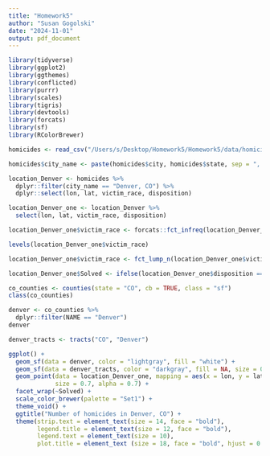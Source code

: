 ```yaml
---
title: "Homework5"
author: "Susan Gogolski"
date: "2024-11-01"
output: pdf_document
---
```


```r
library(tidyverse)
library(ggplot2)
library(ggthemes)
library(conflicted)
library(purrr)
library(scales)
library(tigris)
library(devtools)
library(forcats)
library(sf)
library(RColorBrewer)
```
```r
homicides <- read_csv("/Users/s/Desktop/Homework5/Homework5/data/homicide-data.csv")
```
```r
homicides$city_name <- paste(homicides$city, homicides$state, sep = ", ")
```
```r
location_Denver <- homicides %>%
  dplyr::filter(city_name == "Denver, CO") %>%
  dplyr::select(lon, lat, victim_race, disposition)
```
```r
location_Denver_one <- location_Denver %>%
  select(lon, lat, victim_race, disposition) 
```
```r
location_Denver_one$victim_race <- forcats::fct_infreq(location_Denver_one$victim_race)
```

```r
levels(location_Denver_one$victim_race)
```
```r
location_Denver_one$victim_race <- fct_lump_n(location_Denver_one$victim_race, n = 3, other_level = "Other")
```


```r
location_Denver_one$Solved <- ifelse(location_Denver_one$disposition == "Open/No arrest", "Unsolved", "Solved")
```

```r
co_counties <- counties(state = "CO", cb = TRUE, class = "sf")
class(co_counties)
```

```r
denver <- co_counties %>%
  dplyr::filter(NAME == "Denver")
denver
```
```r
denver_tracts <- tracts("CO", "Denver")
```
```r
ggplot() +
  geom_sf(data = denver, color = "lightgray", fill = "white") +
  geom_sf(data = denver_tracts, color = "darkgray", fill = NA, size = 0.3) +
  geom_point(data = location_Denver_one, mapping = aes(x = lon, y = lat, color = victim_race), 
             size = 0.7, alpha = 0.7) +
  facet_wrap(~Solved) +
  scale_color_brewer(palette = "Set1") +
  theme_void() +
  ggtitle("Number of homicides in Denver, CO") +
  theme(strip.text = element_text(size = 14, face = "bold"),
        legend.title = element_text(size = 12, face = "bold"),
        legend.text = element_text(size = 10),
        plot.title = element_text (size = 18, face = "bold", hjust = 0.5))
```






